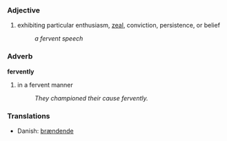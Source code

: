 ===Adjective===
# exhibiting particular enthusiasm, [[zeal]], conviction, persistence, or belief
#: ''a fervent speech''

===Adverb===
'''fervently'''

# in a fervent manner
#: ''They championed their cause fervently.''

===Translations===
*Danish: [[brændende]]